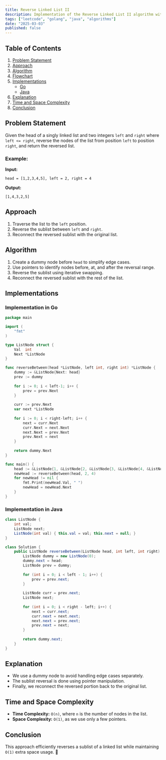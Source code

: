 ```yaml
---
title: Reverse Linked List II
description: Implementation of the Reverse Linked List II algorithm with Go and Java.
tags: ["leetcode", "golang", "java", "algorithms"]
date: "2025-03-03"
published: false
---
```


## Table of Contents

1. [Problem Statement](#problem-statement)
2. [Approach](#approach)
3. [Algorithm](#algorithm)
4. [Flowchart](#flowchart)
5. [Implementations](#implementations)
   - [Go](#implementation-in-go)
   - [Java](#implementation-in-java)
6. [Explanation](#explanation)
7. [Time and Space Complexity](#time-and-space-complexity)
8. [Conclusion](#conclusion)

## Problem Statement

Given the head of a singly linked list and two integers `left` and `right` where `left <= right`, reverse the nodes of the list from position `left` to position `right`, and return the reversed list.

### Example:

**Input:**

```
head = [1,2,3,4,5], left = 2, right = 4
```

**Output:**

```
[1,4,3,2,5]
```

## Approach

1. Traverse the list to the `left` position.
2. Reverse the sublist between `left` and `right`.
3. Reconnect the reversed sublist with the original list.

## Algorithm

1. Create a dummy node before `head` to simplify edge cases.
2. Use pointers to identify nodes before, at, and after the reversal range.
3. Reverse the sublist using iterative swapping.
4. Reconnect the reversed sublist with the rest of the list.

## Implementations

### Implementation in Go

```go
package main

import (
    "fmt"
)

type ListNode struct {
    Val  int
    Next *ListNode
}

func reverseBetween(head *ListNode, left int, right int) *ListNode {
    dummy := &ListNode{Next: head}
    prev := dummy
    
    for i := 0; i < left-1; i++ {
        prev = prev.Next
    }
    
    curr := prev.Next
    var next *ListNode
    
    for i := 0; i < right-left; i++ {
        next = curr.Next
        curr.Next = next.Next
        next.Next = prev.Next
        prev.Next = next
    }
    
    return dummy.Next
}

func main() {
    head := &ListNode{1, &ListNode{2, &ListNode{3, &ListNode{4, &ListNode{5, nil}}}}}
    newHead := reverseBetween(head, 2, 4)
    for newHead != nil {
        fmt.Print(newHead.Val, " ")
        newHead = newHead.Next
    }
}
```

### Implementation in Java

```java
class ListNode {
    int val;
    ListNode next;
    ListNode(int val) { this.val = val; this.next = null; }
}

class Solution {
    public ListNode reverseBetween(ListNode head, int left, int right) {
        ListNode dummy = new ListNode(0);
        dummy.next = head;
        ListNode prev = dummy;
        
        for (int i = 0; i < left - 1; i++) {
            prev = prev.next;
        }
        
        ListNode curr = prev.next;
        ListNode next;
        
        for (int i = 0; i < right - left; i++) {
            next = curr.next;
            curr.next = next.next;
            next.next = prev.next;
            prev.next = next;
        }
        
        return dummy.next;
    }
}
```

## Explanation

- We use a dummy node to avoid handling edge cases separately.
- The sublist reversal is done using pointer manipulation.
- Finally, we reconnect the reversed portion back to the original list.

## Time and Space Complexity

- **Time Complexity:** `O(n)`, where `n` is the number of nodes in the list.
- **Space Complexity:** `O(1)`, as we use only a few pointers.

## Conclusion

This approach efficiently reverses a sublist of a linked list while maintaining `O(1)` extra space usage. 🚀

